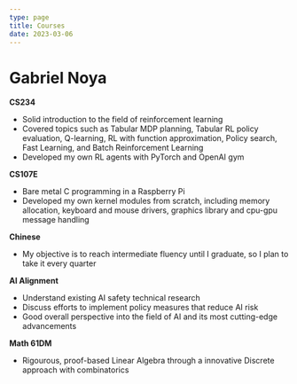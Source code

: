 ```yaml
---
type: page
title: Courses
date: 2023-03-06
---
```


# Gabriel Noya

**CS234**

- Solid introduction to the field of reinforcement learning
- Covered topics such as Tabular MDP planning, Tabular RL policy evaluation, Q-learning, RL with function approximation, Policy search, Fast Learning, and Batch Reinforcement Learning
- Developed my own RL agents with PyTorch and OpenAI gym

**CS107E**

- Bare metal C programming in a Raspberry Pi
- Developed my own kernel modules from scratch, including memory allocation, keyboard and mouse drivers, graphics library and cpu-gpu message handling

**Chinese**

- My objective is to reach intermediate fluency until I graduate, so I plan to take it every quarter

**AI Alignment**

- Understand existing AI safety technical research
- Discuss efforts to implement policy measures that reduce AI risk
- Good overall perspective into the field of AI and its most cutting-edge advancements

**Math 61DM**

- Rigourous, proof-based Linear Algebra through a innovative Discrete approach with combinatorics
